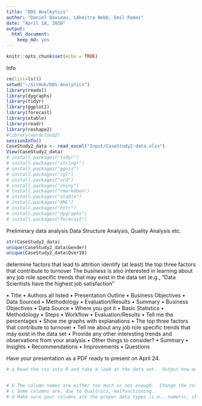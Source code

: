 ```yaml
---
title: "DDS Analkytics"
author: "Daniel Davieau, LAkeitra Webb, Emil Ramos"
date: "April 18, 2018"
output: 
  html_document: 
    keep_md: yes
---
```


```r
knitr::opts_chunk$set(echo = TRUE)
```
Info
```r
rm(list=ls())
setwd("~/GitHub/DDS-Analytics")
library(readxl)
library(dygraphs)
library(tidyr)
library(ggplot2)
library(forecast)
library(xtable)
library(readr)
library(reshape2)
#library(wordcloud2)
sessionInfo()
CaseStudy2_data <- read_excel("Input/CaseStudy2-data.xlsx")
View(CaseStudy2_data)
# install.packages("tidyr")
# install.packages("stringr")
# install.packages("ggvis")
# install.packages("rgl")
# install.packages("vcd")
# install.packages("shiny")
# install.packages("rmarkdown")
# install.packages("xtable")
# install.packages("XML")
# install.packages("httr")
# install.packages("dygraphs")
# install.packages("forecast")
```
Preliminary data analysis
Data Structure Analysis, Quality Analysis etc.
```r
str(CaseStudy2_data)
unique(CaseStudy2_data$Gender)
unique(CaseStudy2_data$Over18)
```
determine factors that lead to attrition
identify (at least) the top three factors that contribute to turnover
The business is also interested in learning about any job role specific trends that may exist in the data set (e.g., “Data Scientists have the highest job satisfaction”

•	Title
•	Authors all listed
•	Presentation Outline
•	Business Objectives
•	Data Sourced
•	Methodology
•	Evaluation/Results
•	Summary
•	Business Objectives
•	Data Source	
•	Where you got it 
•	Basic Statistics 
•	Methodology	
•	Steps 
•	Workflow
•	Evaluation/Results
•	Tell me the percentages
•	Show me graphs with explanations
•	The top three factors that contribute to turnover
•	Tell me about any job role specific trends that may exist in the data set
•	Provide any other interesting trends and observations from your analysis
•	Other things to consider?
•	Summary 
•	Insights
•	Recommendations
•	Improvements
•	Questions

Have your presentation as a PDF ready to present on April 24. 

```r
# a	Read the csv into R and take a look at the data set.  Output how many rows and columns the data.frame is.


# b	The column names are either too much or not enough.  Change the column names so that they do not have spaces, underscores, slashes, and the like. All column names should be under 12 characters. Make sure you’re updating your codebook with information on the tidied data set as well.
# c	Some columns are, due to Qualtrics, malfunctioning.  
# d	Make sure your columns are the proper data types (i.e., numeric, character, etc.).  If they are incorrect, convert them. 


```
